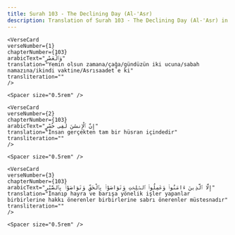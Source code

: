 ```yaml
---
title: Surah 103 - The Declining Day (Al-'Asr)  
description: Translation of Surah 103 - The Declining Day (Al-'Asr) in Turkish
---
```







    <VerseCard 
    verseNumber={1}
    chapterNumber={103}
    arabicText="وَٱلْعَصْرِ"
    translation="Yemin olsun zamana/çağa/gündüzün iki ucuna/sabah namazına/ikindi vaktine/Asrısaadet´e ki"
    transliteration=""
    />

    <Spacer size="0.5rem" />
                
    <VerseCard 
    verseNumber={2}
    chapterNumber={103}
    arabicText="إِنَّ ٱلْإِنسَٰنَ لَفِى خُسْرٍ"
    translation="İnsan gerçekten tam bir hüsran içindedir"
    transliteration=""
    />

    <Spacer size="0.5rem" />
                
    <VerseCard 
    verseNumber={3}
    chapterNumber={103}
    arabicText="إِلَّا ٱلَّذِينَ ءَامَنُوا۟ وَعَمِلُوا۟ ٱلصَّٰلِحَٰتِ وَتَوَاصَوْا۟ بِٱلْحَقِّ وَتَوَاصَوْا۟ بِٱلصَّبْرِ"
    translation="İnanıp hayra ve barışa yönelik işler yapanlar birbirlerine hakkı önerenler birbirlerine sabrı önerenler müstesnadır"
    transliteration=""
    />

    <Spacer size="0.5rem" />
                
